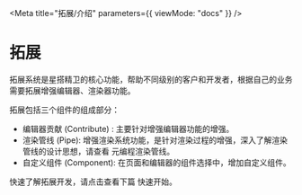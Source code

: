 
<Meta title="拓展/介绍" parameters={{ viewMode: "docs" }} />

# 拓展

拓展系统是星搭精卫的核心功能，帮助不同级别的客户和开发者，根据自己的业务需要拓展增强编辑器、渲染器功能。

拓展包括三个组件的组成部分：

- <LinkTo kind="拓展-contribute-编辑器贡献--page">
    编辑器贡献 (Contribute)
  </LinkTo>
  : 主要针对增强编辑器功能的增强。
- <LinkTo kind="拓展-pipe-渲染管线--page">渲染管线 (Pipe)</LinkTo>:
  增强渲染系统功能，是针对渲染过程的增强，深入了解渲染管线的设计思想，请查看
  元编程渲染管线。
- <LinkTo kind="拓展-component-自定义组件--page">自定义组件 (Component)</LinkTo>:
  在页面和编辑器的组件选择中，增加自定义组件。

快速了解拓展开发，请点击查看下篇 <LinkTo kind="拓展-快速开始--page">快速开始</LinkTo>。
